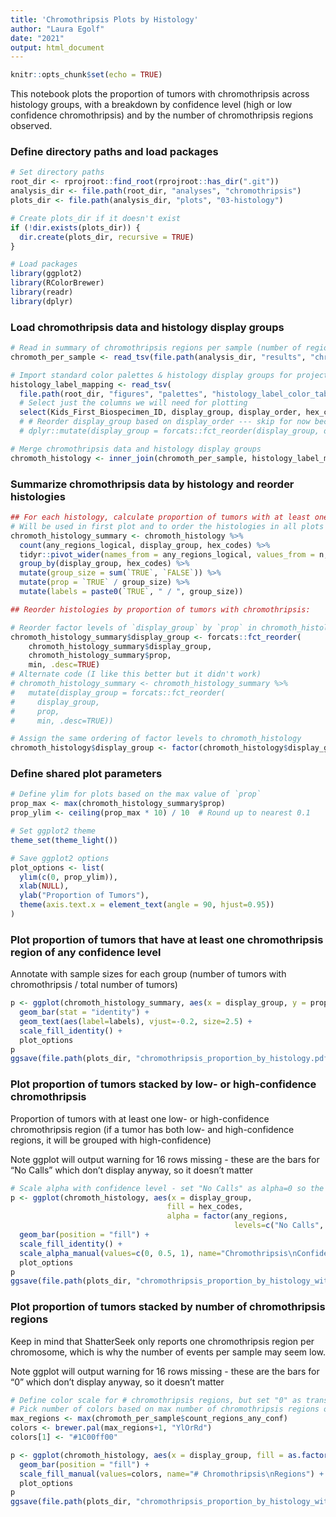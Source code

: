 ```yaml
---
title: 'Chromothripsis Plots by Histology'
author: "Laura Egolf"
date: "2021"
output: html_document
---
```


```r
knitr::opts_chunk$set(echo = TRUE)
```

This notebook plots the proportion of tumors with chromothripsis across histology groups, with a breakdown by confidence level (high or low confidence chromothripsis) and by the number of chromothripsis regions observed. 

### Define directory paths and load packages

```r
# Set directory paths
root_dir <- rprojroot::find_root(rprojroot::has_dir(".git"))
analysis_dir <- file.path(root_dir, "analyses", "chromothripsis")
plots_dir <- file.path(analysis_dir, "plots", "03-histology")

# Create plots_dir if it doesn't exist
if (!dir.exists(plots_dir)) {
  dir.create(plots_dir, recursive = TRUE)
}

# Load packages
library(ggplot2)
library(RColorBrewer)
library(readr)
library(dplyr)
```


### Load chromothripsis data and histology display groups

```r
# Read in summary of chromothripsis regions per sample (number of regions for each confidence level)
chromoth_per_sample <- read_tsv(file.path(analysis_dir, "results", "chromothripsis_summary_per_sample.txt"))

# Import standard color palettes & histology display groups for project
histology_label_mapping <- read_tsv(
  file.path(root_dir, "figures", "palettes", "histology_label_color_table.tsv")) %>% 
  # Select just the columns we will need for plotting
  select(Kids_First_Biospecimen_ID, display_group, display_order, hex_codes)  
  # # Reorder display_group based on display_order --- skip for now because I'm ordering based on chromothripsis data
  # dplyr::mutate(display_group = forcats::fct_reorder(display_group, display_order))

# Merge chromothripsis data and histology display groups
chromoth_histology <- inner_join(chromoth_per_sample, histology_label_mapping, by="Kids_First_Biospecimen_ID")
```


### Summarize chromothripsis data by histology and reorder histologies
```r
## For each histology, calculate proportion of tumors with at least one chromothripsis region (`prop`)
# Will be used in first plot and to order the histologies in all plots
chromoth_histology_summary <- chromoth_histology %>%
  count(any_regions_logical, display_group, hex_codes) %>%
  tidyr::pivot_wider(names_from = any_regions_logical, values_from = n, values_fill=0) %>%
  group_by(display_group, hex_codes) %>%
  mutate(group_size = sum(`TRUE`, `FALSE`)) %>%
  mutate(prop = `TRUE` / group_size) %>%
  mutate(labels = paste0(`TRUE`, " / ", group_size)) 

## Reorder histologies by proportion of tumors with chromothripsis:

# Reorder factor levels of `display_group` by `prop` in chromoth_histology_summary
chromoth_histology_summary$display_group <- forcats::fct_reorder(
    chromoth_histology_summary$display_group,
    chromoth_histology_summary$prop,
    min, .desc=TRUE)
# Alternate code (I like this better but it didn't work)
# chromoth_histology_summary <- chromoth_histology_summary %>%
#   mutate(display_group = forcats::fct_reorder(
#     display_group,
#     prop,
#     min, .desc=TRUE))  

# Assign the same ordering of factor levels to chromoth_histology 
chromoth_histology$display_group <- factor(chromoth_histology$display_group, levels=levels(chromoth_histology_summary$display_group))
```

### Define shared plot parameters
```r
# Define ylim for plots based on the max value of `prop` 
prop_max <- max(chromoth_histology_summary$prop)
prop_ylim <- ceiling(prop_max * 10) / 10  # Round up to nearest 0.1

# Set ggplot2 theme
theme_set(theme_light())

# Save ggplot2 options
plot_options <- list(
  ylim(c(0, prop_ylim)),
  xlab(NULL),
  ylab("Proportion of Tumors"),
  theme(axis.text.x = element_text(angle = 90, hjust=0.95))
)
```

### Plot proportion of tumors that have at least one chromothripsis region of any confidence level

Annotate with sample sizes for each group (number of tumors with chromothripsis / total number of tumors)

```r
p <- ggplot(chromoth_histology_summary, aes(x = display_group, y = prop, fill = hex_codes)) +
  geom_bar(stat = "identity") +
  geom_text(aes(label=labels), vjust=-0.2, size=2.5) + 
  scale_fill_identity() +
  plot_options
p
ggsave(file.path(plots_dir, "chromothripsis_proportion_by_histology.pdf"), p, width=7, height=7)
```


### Plot proportion of tumors stacked by low- or high-confidence chromothripsis 

Proportion of tumors with at least one low- or high-confidence chromothripsis region (if a tumor has both low- and high-confidence regions, it will be grouped with high-confidence)

Note ggplot will output warning for 16 rows missing - these are the bars for "No Calls" which don't display anyway, so it doesn't matter

```r
# Scale alpha with confidence level - set "No Calls" as alpha=0 so the bar doesn't show
p <- ggplot(chromoth_histology, aes(x = display_group, 
                                   fill = hex_codes, 
                                   alpha = factor(any_regions, 
                                                  levels=c("No Calls", "Low Confidence", "High Confidence")))) +
  geom_bar(position = "fill") +
  scale_fill_identity() +
  scale_alpha_manual(values=c(0, 0.5, 1), name="Chromothripsis\nConfidence Level") +
  plot_options
p
ggsave(file.path(plots_dir, "chromothripsis_proportion_by_histology_withConfidence.pdf"), p, width=7, height=7)
```


### Plot proportion of tumors stacked by number of chromothripsis regions 

Keep in mind that ShatterSeek only reports one chromothripsis region per chromosome, which is why the number of events per sample may seem low.

Note ggplot will output warning for 16 rows missing - these are the bars for "0" which don't display anyway, so it doesn't matter

```r
# Define color scale for # chromothripsis regions, but set "0" as transparent so the bar doesn't show
# Pick number of colors based on max number of chromothripsis regions observed
max_regions <- max(chromoth_per_sample$count_regions_any_conf)
colors <- brewer.pal(max_regions+1, "YlOrRd")
colors[1] <- "#1C00ff00"

p <- ggplot(chromoth_histology, aes(x = display_group, fill = as.factor(count_regions_any_conf))) +
  geom_bar(position = "fill") +
  scale_fill_manual(values=colors, name="# Chromothripsis\nRegions") +
  plot_options
p
ggsave(file.path(plots_dir, "chromothripsis_proportion_by_histology_withCount.pdf"), p, width=7, height=7)
```

